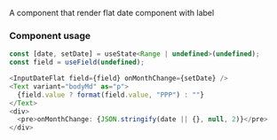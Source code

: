 
<Meta title="Components/Inputs/InputDateFlat" />

A component that render flat date component with label

### Component usage

```js
const [date, setDate] = useState<Range | undefined>(undefined);
const field = useField(undefined);

<InputDateFlat field={field} onMonthChange={setDate} />
<Text variant="bodyMd" as="p">
  {field.value ? format(field.value, "PPP") : ""}
</Text>
<div>
  <pre>onMonthChange: {JSON.stringify(date || {}, null, 2)}</pre>
</div>
```

